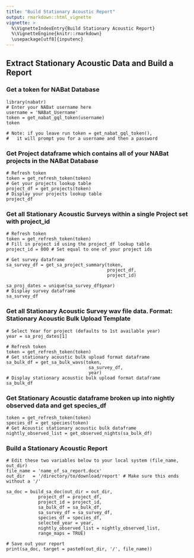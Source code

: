 ```yaml
---
title: "Build Stationary Acoustic Report"
output: rmarkdown::html_vignette
vignette: >
  %\VignetteIndexEntry{Build Stationary Acoustic Report}
  %\VignetteEngine{knitr::rmarkdown}
  \usepackage[utf8]{inputenc}
---
```


## Extract Stationary Acoustic Data and Build a Report


### Get a token for NABat Database
```
library(nabatr)
# Enter your NABat username here
username = 'NABat_Username'
token = get_nabat_gql_token(username)
token

# Note: if you leave run token = get_nabat_gql_token(),
#   it will prompt you for a username and then a password
```


### Get Project dataframe which contains all of your NABat projects in the NABat Database
```
# Refresh token
token = get_refresh_token(token)
# Get your projects lookup table
project_df = get_projects(token)
# Display your projects lookup table
project_df
```


### Get all Stationary Acoustic Surveys within a single Project set with project_id
```
# Refresh token
token = get_refresh_token(token)
# Fill in project id using the project_df lookup table
project_id = 000 # Set equal to one of your project ids

# Get survey dataframe 
sa_survey_df = get_sa_project_summary(token, 
                                      project_df, 
                                      project_id)
                                          
sa_proj_dates = unique(sa_survey_df$year)
# Display survey dataframe
sa_survey_df
```


### Get all Stationary Acoustic Survey wav file data.  Format: Stationary Acoustic Bulk Upload Template
```
# Select Year for project (defaults to 1st available year)
year = sa_proj_dates[1]

# Refresh token
token = get_refresh_token(token)
# Get stationary acoustic bulk upload format dataframe
sa_bulk_df = get_sa_bulk_wavs(token, 
                               sa_survey_df,
                               year)
# Display stationary acoustic bulk upload format dataframe
sa_bulk_df
```


### Get Stationary Acoustic dataframe broken up into nightly observed data and get species_df
```
token = get_refresh_token(token)
species_df = get_species(token)
# Get Acoustic stationary acoustic bulk dataframe
nightly_observed_list = get_observed_nights(sa_bulk_df)
```


### Build a Stationary Acoustic Report
```
# Edit these two variables below to your local system (file_name, out_dir)
file_name = 'name_of_sa_report.docx'  
out_dir   = '/directory/to/download/report' # Make sure this ends without a '/'

sa_doc = build_sa_doc(out_dir = out_dir,
            project_df = project_df,
            project_id = project_id,
            sa_bulk_df = sa_bulk_df,
            sa_survey_df = sa_survey_df,
            species_df = species_df,
            selected_year = year,
            nightly_observed_list = nightly_observed_list,
            range_maps = TRUE)

# Save out your report
print(sa_doc, target = paste0(out_dir, '/', file_name))
```

